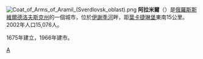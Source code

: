 {{coord|56|42|N|60|50|E|display=title}}
[[File:Coat_of_Arms_of_Aramil_(Sverdlovsk_oblast).png|right]]
'''阿拉米爾'''（{{lang-ru|Арами́ль}}）是[[俄羅斯|俄羅斯]][[斯維爾德洛夫斯克州|斯維爾德洛夫斯克州]]的一個城市，位於[[伊謝季河|伊謝季河]]畔，距[[葉卡捷琳堡|葉卡捷琳堡]]東南15公里。2002年人口15,076人。

1675年建立，1966年建市。

{{斯維爾德洛夫斯克州城市}}

[[Category:斯維爾德洛夫斯克州城市|А]]